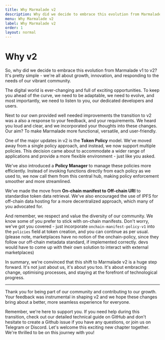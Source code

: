 ```yaml
---
title: Why Marmalade v2
description: Why did we decide to embrace this evolution from Marmalade v1 to v2
menu: Why Marmalade v2
label: Why Marmalade v2
order: 1
layout: normal
---
```


# Why v2

So, why did we decide to embrace this evolution from Marmalade v1 to v2? It's
pretty simple - we're all about growth, innovation, and responding to the needs
of our vibrant community.

The digital world is ever-changing and full of exciting opportunities. To keep
you ahead of the curve, we need to be adaptable, we need to evolve, and most
importantly, we need to listen to you, our dedicated developers and users.

Next to our own provided well needed improvements the transition to v2 was a
also a response to your feedback, and your requirements. We heard you loud and
clear, and we incorporated your thoughts into these changes. Our aim? To make
Marmalade more functional, versatile, and user-friendly.

One of the major updates in v2 is the **Token Policy** model. We've moved away
from a single policy approach, and instead, we now support multiple policies.
This decision came about to accommodate a wider range of applications and
provide a more flexible environment - just like you asked.

We've also introduced a **Policy Manager** to manage these policies more
efficiently. Instead of invoking functions directly from each policy as we used
to, we now call them from this central hub, making policy enforcement smoother
and more streamlined.

We've made the move from **On-chain manifest to Off-chain URI** to standardise
token data retrieval. We've also encouraged the use of IPFS for off-chain data
hosting for a more decentralized approach, which many of you advocated for.

And remember, we respect and value the diversity of our community. We know some
of you prefer to stick with on-chain manifests. Don't worry, we've got you
covered - just incorporate `onchain-manifest-policy-v1` into the `policies`
field at token creation, and you can continue as per usual. (please note,
marketplaces have no notion of the onchain-policy, since they follow our
off-chain metadata standard, if implemented correctly. devs would have to come
up with their own solution to interact with external marketplaces)

In summary, we're convinced that this shift to Marmalade v2 is a huge step
forward. It's not just about us, it's about you too. It's about embracing
change, optimising processes, and staying at the forefront of technological
progress.

---

Thank you for being part of our community and contributing to our growth. Your
feedback was instrumental in shaping v2 and we hope these changes bring about a
better, more seamless experience for everyone.

Remember, we're here to support you. If you need help during this transition,
check out our detailed technical guide on GitHub and don't hesitate to create a
Github issue if you have any questions, or join us on Telegram or Discord. Let's
welcome this exciting new chapter together. We're thrilled to be on this journey
with you!
